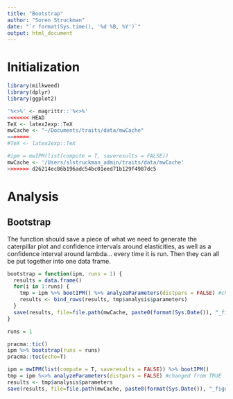 ```yaml
---
title: "Bootstrap"
author: "Soren Struckman"
date: "`r format(Sys.time(), '%d %B, %Y')`"
output: html_document
---
```


# Initialization

```r
library(milkweed)
library(dplyr)
library(ggplot2)

'%<>%' <- magrittr::'%<>%'
<<<<<<< HEAD
TeX <- latex2exp::TeX
mwCache <- "~/Documents/traits/data/mwCache"
=======
#TeX <- latex2exp::TeX

#ipm = mwIPM(list(compute = T, saveresults = FALSE))
mwCache <- '/Users/slstruckman_admin/traits/data/mwCache'
>>>>>>> d26214ec86b196adc54bc01eed71b129f4987dc5
```

# Analysis

## Bootstrap

The function should save a piece of what we need to generate the caterpillar plot and confidence intervals around elasticities, as well as a confidence interval around lambda... every time it is run. Then they can all be put together into one data frame.
```r
bootstrap = function(ipm, runs = 1) {
  results = data.frame()
  for(i in 1:runs) {
    tmp = ipm %>% bootIPM() %>% analyzeParameters(distpars = FALSE) #changed from TRUE
    results <- bind_rows(results, tmp$analysis$parameters)
  }
  save(results, file=file.path(mwCache, paste0(format(Sys.Date()), "_figure6.RData")))
}
```

```r
runs = 1

pracma::tic()
ipm %>% bootstrap(runs = runs)
pracma::toc(echo=T)
```

```r
ipm = mwIPM(list(compute = T, saveresults = FALSE)) %>% bootIPM()
tmp = ipm %<>% analyzeParameters(distpars = FALSE) #changed from TRUE
results <- tmp$analysis$parameters
save(results, file=file.path(mwCache, paste0(format(Sys.Date()), "_figure6.RData")))
```

